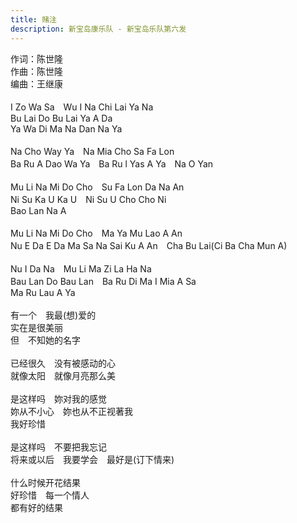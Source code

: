 ```yaml
---
title: 赌注
description: 新宝岛康乐队 - 新宝岛乐队第六发
---
```


作词：陈世隆<br />作曲：陈世隆<br />编曲：王继康<br /><br />I Zo Wa Sa　Wu I Na Chi Lai Ya Na<br />Bu Lai Do Bu Lai Ya A Da<br />Ya Wa Di Ma Na Dan Na Ya<br /><br />Na Cho Way Ya　Na Mia Cho Sa Fa Lon<br />Ba Ru A Dao Wa Ya　Ba Ru l Yas A Ya　Na O Yan<br /><br />Mu Li Na Mi Do Cho　Su Fa Lon Da Na An<br />Ni Su Ka U Ka U　Ni Su U Cho Cho Ni<br />Bao Lan Na A<br /><br />Mu Li Na Mi Do Cho　Ma Ya Mu Lao A An<br />Nu E Da E Da Ma Sa Na Sai Ku A An　Cha Bu Lai(Ci Ba Cha Mun A)<br /><br />Nu I Da Na　Mu Li Ma Zi La Ha Na<br />Bau Lan Do Bau Lan　Ba Ru Di Ma I Mia A Sa<br />Ma Ru Lau A Ya<br /><br />有一个　我最(想)爱的<br />实在是很美丽<br />但　不知她的名字<br /><br />已经很久　没有被感动的心<br />就像太阳　就像月亮那么美<br /><br />是这样吗　妳对我的感觉<br />妳从不小心　妳也从不正视著我<br />我好珍惜<br /><br />是这样吗　不要把我忘记<br />将来或以后　我要学会　最好是(订下情来)<br /><br />什么时候开花结果<br />好珍惜　每一个情人<br />都有好的结果